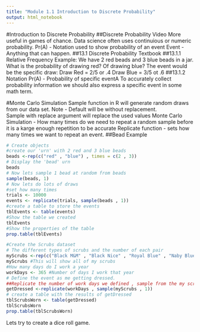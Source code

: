 ```yaml
---
title: "Module 1.1 Introduction to Discrete Probability"
output: html_notebook
---
```

#Introduction to Discrete Probability
##Discrete Probability Video
More useful in games of chance.
Data science often uses continuious or numeric probability. 
Pr(A) - Notation used to show probability of an event
Event - Anything that can happen.
##13.1 Discrete Probability Textbook
##13.1.1 Relative Frequency
Example:  We have 2 red beads and 3 blue beads in a jar.  What is the probability of drawing red? Of drawing blue?
The event would be the specific draw:
Draw Red = 2/5 or .4
Draw Blue = 3/5 ot .6
##13.1.2 Notation
Pr(A) - Probability of specific eventA
To accurately collect probability information we should also express a specific event in some math term.

#Monte Carlo Simulation
Sample function in R will generate random draws from our data set. 
  Note - Default will be without replacement.  
    Sample with replace argument will replace the used values
Monte Carlo Simulation - How many times do we need to repeat a random sample before it is a karge enough repetition to be accurate
Replicate function - sets how many times we want to repeat an event.
##Bead Example
```r
# Create objects
#create our 'urn' with 2 red and 3 blue beads
beads <-rep(c("red" , "blue") , times = c(2 , 3))
# Display the 'bead' urn
beads
# Now lets sample 1 bead at random from beads
sample(beads, 1)
# Now lets do lots of draws
#set how many times
trials <- 10000
events <- replicate(trials, sample(beads , 1))
#create a table to store the events
tblEvents <- table(events)
#Show the table we created
tblEvents
#Show the properties of the table
prop.table(tblEvents)

```
```r
#Create the Scrubs dataset
# The different types of scrubs and the number of each pair
myScrubs <-rep(c("Black M&M" , "Black Nice" , "Royal Blue" , "Naby Blue") , times = c(1 , 2 , 1 , 2))
myScrubs #This will show all of my scrubs
#How many days do I work a year
workDays <- 365 #Number of days I work that year
# Define the event as me getting dressed.
##Replicate the number of work days we defined , sample from the my scrubs table, 1 time
getDressed <-replicate(workDays , sample(myScrubs , 1))
# create a table with the results of getDressed
tblScrubsWorn <- table(getDressed)
tblScrubsWorn
prop.table(tblScrubsWorn)
```
Lets try to create a dice roll game.

